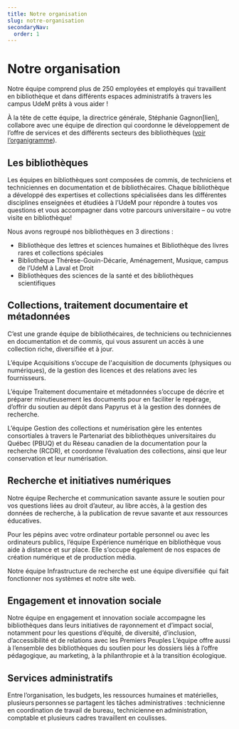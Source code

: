 ```yaml
---
title: Notre organisation
slug: notre-organisation
secondaryNav:
  order: 1
---
```


# Notre organisation

Notre équipe comprend plus de 250 employées et employés qui travaillent en bibliothèque et dans différents espaces administratifs à travers les campus UdeM prêts à vous aider !  

À la tête de cette équipe, la directrice générale, Stéphanie Gagnon[lien], collabore avec une équipe de direction qui coordonne le développement de l’offre de services et des différents secteurs des bibliothèques ([voir l’organigramme](/static/a-propos/planification-strategique.pdf)). 

## Les bibliothèques

Les équipes en bibliothèques sont composées de commis, de techniciens et techniciennes en documentation et de bibliothécaires. Chaque bibliothèque a développé des expertises et collections spécialisées dans les différentes disciplines enseignées et étudiées à l’UdeM pour répondre à toutes vos questions et vous accompagner dans votre parcours universitaire – ou votre visite en bibliothèque!  

Nous avons regroupé nos bibliothèques en 3 directions : 

- Bibliothèque des lettres et sciences humaines et Bibliothèque des livres rares et collections spéciales
- Bibliothèque Thérèse-Gouin-Décarie, Aménagement, Musique, campus de l’UdeM à Laval et Droit
- Bibliothèques des sciences de la santé et des bibliothèques scientifiques

## Collections, traitement documentaire et métadonnées

C’est une grande équipe de bibliothécaires, de techniciens ou techniciennes en documentation et de commis, qui vous assurent un accès à une collection riche, diversifiée et à jour.  

L’équipe Acquisitions s’occupe de l'acquisition de documents (physiques ou numériques), de la gestion des licences et des relations avec les fournisseurs.  

L’équipe Traitement documentaire et métadonnées s’occupe de décrire et préparer minutieusement les documents pour en faciliter le repérage, d’offrir du soutien au dépôt dans Papyrus et à la gestion des données de recherche. 

L’équipe Gestion des collections et numérisation gère les ententes consortiales à travers le Partenariat des bibliothèques universitaires du Québec (PBUQ) et du Réseau canadien de la documentation pour la recherche (RCDR), et coordonne l’évaluation des collections, ainsi que leur conservation et leur numérisation. 

## Recherche et initiatives numériques

Notre équipe Recherche et communication savante assure le soutien pour vos questions liées au droit d’auteur, au libre accès, à la gestion des données de recherche, à la publication de revue savante et aux ressources éducatives.

Pour les pépins avec votre ordinateur portable personnel ou avec les ordinateurs publics, l’équipe Expérience numérique en bibliothèque vous aide à distance et sur place. Elle s’occupe également de nos espaces de création numérique et de production média. 

Notre équipe Infrastructure de recherche est une équipe diversifiée  qui fait fonctionner nos systèmes et notre site web.

## Engagement et innovation sociale

Notre équipe en engagement et innovation sociale accompagne les bibliothèques dans leurs initiatives de rayonnement et d’impact social, notamment pour les questions d’équité, de diversité, d’inclusion, d’accessibilité et de relations avec les Premiers Peuples L’équipe offre aussi à l’ensemble des bibliothèques du soutien pour les dossiers liés à l’offre pédagogique, au marketing, à la philanthropie et à la transition écologique. 

## Services administratifs

Entre l’organisation, les budgets, les ressources humaines et matérielles, plusieurs personnes se partagent les tâches administratives : technicienne en coordination de travail de bureau, technicienne en administration, comptable et plusieurs cadres travaillent en coulisses.    

